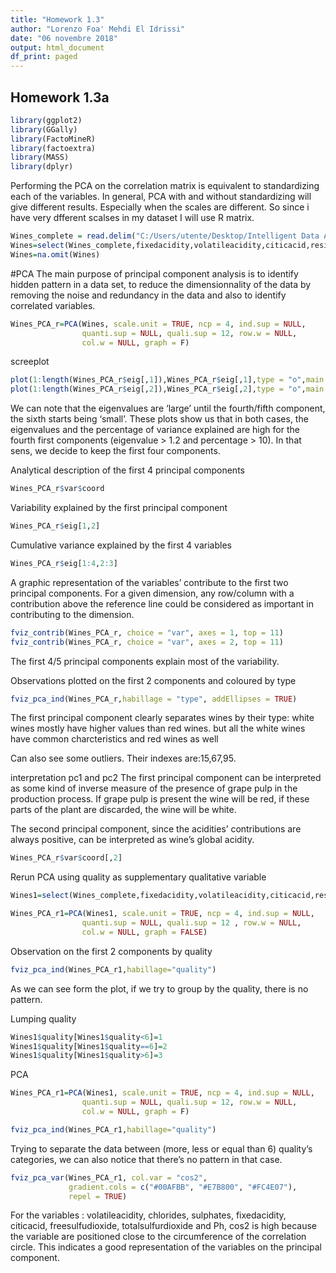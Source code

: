 ```yaml
---
title: "Homework 1.3"
author: "Lorenzo Foa' Mehdi El Idrissi"
date: "06 novembre 2018"
output: html_document
df_print: paged
---
```


## Homework 1.3a


```r
library(ggplot2)
library(GGally)
library(FactoMineR)
library(factoextra)
library(MASS)
library(dplyr)
```




Performing the PCA on the correlation matrix is equivalent to standardizing each of the variables. In general, PCA with and without standardizing will give different results. Especially when the scales are different. So since i have very dfferent scalses in my dataset I will use R matrix.

```r
Wines_complete = read.delim("C:/Users/utente/Desktop/Intelligent Data Analysis/Wines.txt", sep = "", dec = ".",header=FALSE,col.names=c('fixedacidity','volatileacidity','citicacid','residualsugar','chlorides','freesulfurdioxide','totalsulfurdioxide','density','pH','sulphates','alcohol','quality','type'))
Wines=select(Wines_complete,fixedacidity,volatileacidity,citicacid,residualsugar,chlorides,freesulfurdioxide,totalsulfurdioxide,density,pH,sulphates,alcohol,type)
Wines=na.omit(Wines)
```


#PCA
The main purpose of principal component analysis is to identify hidden pattern in a data set, to reduce the dimensionnality of the data by removing the noise and redundancy in the data and also to identify correlated variables.

```r
Wines_PCA_r=PCA(Wines, scale.unit = TRUE, ncp = 4, ind.sup = NULL, 
                quanti.sup = NULL, quali.sup = 12, row.w = NULL, 
                col.w = NULL, graph = F)
```


screeplot

```r
plot(1:length(Wines_PCA_r$eig[,1]),Wines_PCA_r$eig[,1],type = "o",main = "Scree plot",xlab = "Component number",ylab = "Eigenvalues")
plot(1:length(Wines_PCA_r$eig[,2]),Wines_PCA_r$eig[,2],type = "o",main = "Scree plot",xlab = "Component number",ylab = "Percentage of variance explained")
```

We can note that the eigenvalues are 'large' until the fourth/fifth component, the sixth starts being 'small'. These plots show us that in both cases, the eigenvalues and the percentage of variance explained are high for the fourth first components (eigenvalue > 1.2 and percentage > 10). In that sens, we decide to keep the first four components.

Analytical description of the first 4 principal components

```r
Wines_PCA_r$var$coord
```

Variability explained by the first principal component

```r
Wines_PCA_r$eig[1,2]
```

Cumulative variance explained by the first 4 variables

```r
Wines_PCA_r$eig[1:4,2:3]
```


A graphic representation of the variables' contribute to the first two principal components.
For a given dimension, any row/column with a contribution above the reference line could be considered as important in contributing to the dimension.

```r
fviz_contrib(Wines_PCA_r, choice = "var", axes = 1, top = 11)
fviz_contrib(Wines_PCA_r, choice = "var", axes = 2, top = 11)
```

The first 4/5 principal components explain most of the variability.


Observations plotted on the first 2 components and coloured by type

```r
fviz_pca_ind(Wines_PCA_r,habillage = "type", addEllipses = TRUE)
```

The first principal component clearly separates wines by their type: white wines mostly have higher values than red wines.
but all the white wines have common charcteristics and red wines as well

Can also see some outliers. Their indexes are:15,67,95.

interpretation pc1 and pc2
The first principal component can be interpreted as some kind of inverse measure of the presence of grape pulp in the production process. If grape pulp is present the wine will be red, if these parts of the plant are discarded, the wine will be white.

The second principal component, since the acidities' contributions are always positive, can be interpreted as wine's global acidity.

```r
Wines_PCA_r$var$coord[,2]
```

Rerun PCA using quality as supplementary qualitative variable

```r
Wines1=select(Wines_complete,fixedacidity,volatileacidity,citicacid,residualsugar,chlorides,freesulfurdioxide,totalsulfurdioxide,density,pH,sulphates,alcohol,quality)

Wines_PCA_r1=PCA(Wines1, scale.unit = TRUE, ncp = 4, ind.sup = NULL, 
                quanti.sup = NULL, quali.sup = 12 , row.w = NULL, 
                col.w = NULL, graph = FALSE)
```

Observation on the first 2 components by quality

```r
fviz_pca_ind(Wines_PCA_r1,habillage="quality")
```

As we can see form the plot, if we try to group by the quality, there is no pattern.

Lumping quality

```r
Wines1$quality[Wines1$quality<6]=1
Wines1$quality[Wines1$quality==6]=2
Wines1$quality[Wines1$quality>6]=3
```


PCA 

```r
Wines_PCA_r1=PCA(Wines1, scale.unit = TRUE, ncp = 4, ind.sup = NULL, 
                quanti.sup = NULL, quali.sup = 12, row.w = NULL, 
                col.w = NULL, graph = F)

```


```r
fviz_pca_ind(Wines_PCA_r1,habillage="quality")

```

Trying to separate the data between (more, less or equal than 6) quality's categories, we can also notice that there's no pattern in that case.

```r
fviz_pca_var(Wines_PCA_r1, col.var = "cos2",
             gradient.cols = c("#00AFBB", "#E7B800", "#FC4E07"), 
             repel = TRUE)
```

For the variables : volatileacidity, chlorides, sulphates, fixedacidity, citicacid, freesulfudioxide, totalsulfurdioxide and Ph, cos2 is high because the variable are positioned close to the circumference of the correlation circle. This indicates a good representation of the variables on the principal component.
